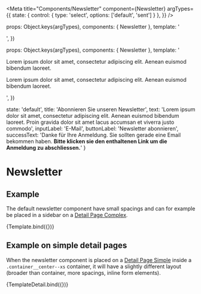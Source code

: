 
<Meta
  title="Components/Newsletter"
  component={Newsletter}
  argTypes={{
    state: { control: { type: 'select', options: ['default', 'sent'] } },
  }} />

  props: Object.keys(argTypes),
  components: { Newsletter },
  template: '<main><Newsletter :state="state" :title="title" :text="text" :input-label="inputLabel" :button-label="buttonLabel" :success-text="successText"/></main>',
})

  props: Object.keys(argTypes),
  components: { Newsletter },
  template: '<main><div class="container container--grid gap--responsive"><div class="container__center--xs vertical-spacing"><p>Lorem ipsum dolor sit amet, consectetur adipiscing elit. Aenean euismod bibendum laoreet.</p><Newsletter :state="state" :title="title" :text="text" :input-label="inputLabel" :button-label="buttonLabel" :success-text="successText"/><p>Lorem ipsum dolor sit amet, consectetur adipiscing elit. Aenean euismod bibendum laoreet.</p></div></div></main>',
})

  state: 'default',
  title: 'Abonnieren Sie unseren Newsletter',
  text: 'Lorem ipsum dolor sit amet, consectetur adipiscing elit. Aenean euismod bibendum laoreet. Proin gravida dolor sit amet lacus accumsan et viverra justo commodo',
  inputLabel: 'E-Mail',
  buttonLabel: 'Newsletter abonnieren',
  successText: 'Danke für Ihre Anmeldung. Sie sollten gerade eine Email bekommen haben.  <strong>Bitte klicken sie den enthaltenen Link um die Anmeldung zu abschliessen.</strong>'
}

# Newsletter

## Example

The default newsletter component have small spacings and can for example be placed in a sidebar on a [Detail Page Complex](?path=/docs/pages-detail-page-complex--example).

<Canvas>
  <Story
    name="Example"
    args={defaultArgs}
  >
    {Template.bind({})}
  </Story>
</Canvas>

<ArgsTable story="Example" />


## Example on simple detail pages

When the newsletter component is placed on a [Detail Page Simple](?path=/docs/pages-detail-page-simple--example) inside a `.container__center--xs` container, it will have a slightly different layout (broader than container, more spacings, inline form elements).

<Canvas>
  <Story
    name="Example Detail Page"
    args={defaultArgs}
  >
    {TemplateDetail.bind({})}
  </Story>
</Canvas>
